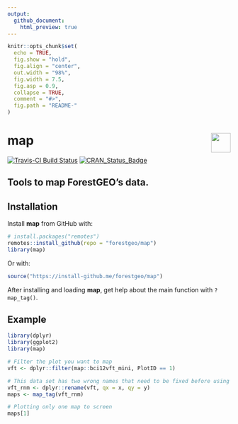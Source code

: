 ```yaml
---
output:
  github_document:
    html_preview: true
---
```


<!-- Don't edit README.md; instead, edit README.Rmd -->

```r
knitr::opts_chunk$set(
  echo = TRUE,
  fig.show = "hold",
  fig.align = "center",
  out.width = "98%",
  fig.width = 7.5, 
  fig.asp = 0.9,
  collapse = TRUE,
  comment = "#>",
  fig.path = "README-"
)
```

# map <img src="https://i.imgur.com/39pvr4n.png" align="right" height=44 />

[![Travis-CI Build Status](https://travis-ci.org/forestgeo/map.svg?branch=master)](https://travis-ci.org/forestgeo/map) [![CRAN\_Status\_Badge](http://www.r-pkg.org/badges/version/map)](https://cran.r-project.org/package=map)

## Tools to map ForestGEO's data.

## Installation

Install __map__ from GitHub with:

```R
# install.packages("remotes")
remotes::install_github(repo = "forestgeo/map")
library(map)
```

Or with:

```R
source("https://install-github.me/forestgeo/map")
```

After installing and loading __map__, get help about the main function with `?map_tag()`.

## Example

```r
library(dplyr)
library(ggplot2)
library(map)

# Filter the plot you want to map
vft <- dplyr::filter(map::bci12vft_mini, PlotID == 1)

# This data set has two wrong names that need to be fixed before using map_tag()
vft_rnm <- dplyr::rename(vft, qx = x, qy = y)
maps <- map_tag(vft_rnm)

# Plotting only one map to screen
maps[1]
```

